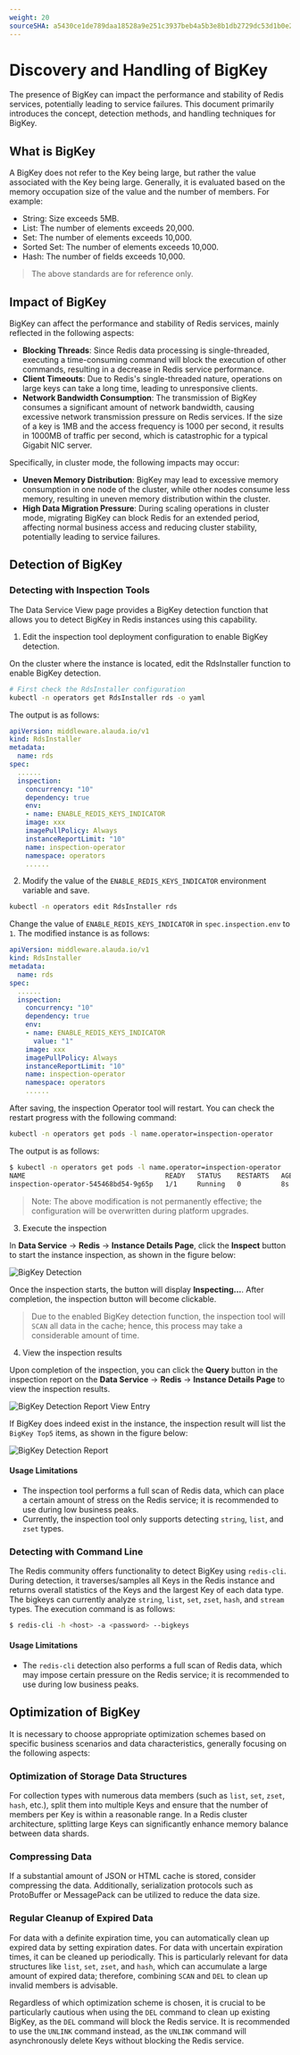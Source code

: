 ```yaml
---
weight: 20
sourceSHA: a5430ce1de789daa18528a9e251c3937beb4a5b3e8b1db2729dc53d1b0e21bf5
---
```


# Discovery and Handling of BigKey

The presence of BigKey can impact the performance and stability of Redis services, potentially leading to service failures. This document primarily introduces the concept, detection methods, and handling techniques for BigKey.

## What is BigKey

A BigKey does not refer to the Key being large, but rather the value associated with the Key being large. Generally, it is evaluated based on the memory occupation size of the value and the number of members. For example:

- String: Size exceeds 5MB.
- List: The number of elements exceeds 20,000.
- Set: The number of elements exceeds 10,000.
- Sorted Set: The number of elements exceeds 10,000.
- Hash: The number of fields exceeds 10,000.

> The above standards are for reference only.

## Impact of BigKey

BigKey can affect the performance and stability of Redis services, mainly reflected in the following aspects:

- **Blocking Threads**: Since Redis data processing is single-threaded, executing a time-consuming command will block the execution of other commands, resulting in a decrease in Redis service performance.
- **Client Timeouts**: Due to Redis's single-threaded nature, operations on large keys can take a long time, leading to unresponsive clients.
- **Network Bandwidth Consumption**: The transmission of BigKey consumes a significant amount of network bandwidth, causing excessive network transmission pressure on Redis services. If the size of a key is 1MB and the access frequency is 1000 per second, it results in 1000MB of traffic per second, which is catastrophic for a typical Gigabit NIC server.

Specifically, in cluster mode, the following impacts may occur:

- **Uneven Memory Distribution**: BigKey may lead to excessive memory consumption in one node of the cluster, while other nodes consume less memory, resulting in uneven memory distribution within the cluster.
- **High Data Migration Pressure**: During scaling operations in cluster mode, migrating BigKey can block Redis for an extended period, affecting normal business access and reducing cluster stability, potentially leading to service failures.

## Detection of BigKey

### Detecting with Inspection Tools

The Data Service View page provides a BigKey detection function that allows you to detect BigKey in Redis instances using this capability.

1. Edit the inspection tool deployment configuration to enable BigKey detection.

On the cluster where the instance is located, edit the RdsInstaller function to enable BigKey detection.

```bash
# First check the RdsInstaller configuration
kubectl -n operators get RdsInstaller rds -o yaml
```

The output is as follows:

```yaml
apiVersion: middleware.alauda.io/v1
kind: RdsInstaller
metadata:
  name: rds
spec:
  ......
  inspection:
    concurrency: "10"
    dependency: true
    env:
    - name: ENABLE_REDIS_KEYS_INDICATOR
    image: xxx
    imagePullPolicy: Always
    instanceReportLimit: "10"
    name: inspection-operator
    namespace: operators
    ......
```

2. Modify the value of the `ENABLE_REDIS_KEYS_INDICATOR` environment variable and save.

```bash
kubectl -n operators edit RdsInstaller rds
```

Change the value of `ENABLE_REDIS_KEYS_INDICATOR` in `spec.inspection.env` to `1`. The modified instance is as follows:

```yaml
apiVersion: middleware.alauda.io/v1
kind: RdsInstaller
metadata:
  name: rds
spec:
  ......
  inspection:
    concurrency: "10"
    dependency: true
    env:
    - name: ENABLE_REDIS_KEYS_INDICATOR
      value: "1"
    image: xxx
    imagePullPolicy: Always
    instanceReportLimit: "10"
    name: inspection-operator
    namespace: operators
    ......
```

After saving, the inspection Operator tool will restart. You can check the restart progress with the following command:

```bash
kubectl -n operators get pods -l name.operator=inspection-operator
```

The output is as follows:

```bash
$ kubectl -n operators get pods -l name.operator=inspection-operator
NAME                                   READY   STATUS    RESTARTS   AGE
inspection-operator-545468bd54-9g65p   1/1     Running   0          8s
```

> Note: The above modification is not permanently effective; the configuration will be overwritten during platform upgrades.

3. Execute the inspection

In **Data Service** -> **Redis** -> **Instance Details Page**, click the **Inspect** button to start the instance inspection, as shown in the figure below:

![BigKey Detection](../assets/44redis-bigkey-inspect-entry.png)

Once the inspection starts, the button will display **Inspecting...**. After completion, the inspection button will become clickable.

> Due to the enabled BigKey detection function, the inspection tool will `SCAN` all data in the cache; hence, this process may take a considerable amount of time.

4. View the inspection results

Upon completion of the inspection, you can click the **Query** button in the inspection report on the **Data Service** -> **Redis** -> **Instance Details Page** to view the inspection results.

![BigKey Detection Report View Entry](../assets/44redis-bigkey-inspect-report-entry.png)

If BigKey does indeed exist in the instance, the inspection result will list the `BigKey Top5` items, as shown in the figure below:

![BigKey Detection Report](../assets/44redis-bigkey-inspect-report.png)

#### Usage Limitations

- The inspection tool performs a full scan of Redis data, which can place a certain amount of stress on the Redis service; it is recommended to use during low business peaks.
- Currently, the inspection tool only supports detecting `string`, `list`, and `zset` types.

### Detecting with Command Line

The Redis community offers functionality to detect BigKey using `redis-cli`. During detection, it traverses/samples all Keys in the Redis instance and returns overall statistics of the Keys and the largest Key of each data type. The bigkeys can currently analyze `string`, `list`, `set`, `zset`, `hash`, and `stream` types. The execution command is as follows:

```bash
$ redis-cli -h <host> -a <password> --bigkeys
```

#### Usage Limitations

- The `redis-cli` detection also performs a full scan of Redis data, which may impose certain pressure on the Redis service; it is recommended to use during low business peaks.

## Optimization of BigKey

It is necessary to choose appropriate optimization schemes based on specific business scenarios and data characteristics, generally focusing on the following aspects:

### Optimization of Storage Data Structures

For collection types with numerous data members (such as `list`, `set`, `zset`, `hash`, etc.), split them into multiple Keys and ensure that the number of members per Key is within a reasonable range. In a Redis cluster architecture, splitting large Keys can significantly enhance memory balance between data shards.

### Compressing Data

If a substantial amount of JSON or HTML cache is stored, consider compressing the data. Additionally, serialization protocols such as ProtoBuffer or MessagePack can be utilized to reduce the data size.

### Regular Cleanup of Expired Data

For data with a definite expiration time, you can automatically clean up expired data by setting expiration dates. For data with uncertain expiration times, it can be cleaned up periodically. This is particularly relevant for data structures like `list`, `set`, `zset`, and `hash`, which can accumulate a large amount of expired data; therefore, combining `SCAN` and `DEL` to clean up invalid members is advisable.

Regardless of which optimization scheme is chosen, it is crucial to be particularly cautious when using the `DEL` command to clean up existing BigKey, as the `DEL` command will block the Redis service. It is recommended to use the `UNLINK` command instead, as the `UNLINK` command will asynchronously delete Keys without blocking the Redis service.
